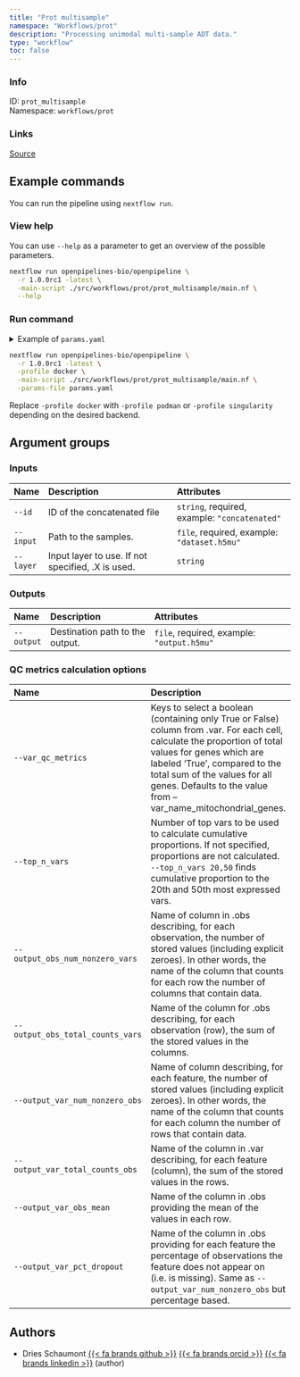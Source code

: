 ```yaml
---
title: "Prot multisample"
namespace: "Workflows/prot"
description: "Processing unimodal multi-sample ADT data."
type: "workflow"
toc: false
---
```


::: {.column-margin}

### Info

ID: `prot_multisample`  
Namespace: `workflows/prot`

### Links
[Source](https://github.com/openpipelines-bio/openpipeline/blob/1.0.0rc1/./src/workflows/prot/prot_multisample){.btn-action .btn-sm .btn-info .btn role="button"}

:::



## Example commands

You can run the pipeline using `nextflow run`.

### View help

You can use `--help` as a parameter to get an overview of the possible parameters.

```bash
nextflow run openpipelines-bio/openpipeline \
  -r 1.0.0rc1 -latest \
  -main-script ./src/workflows/prot/prot_multisample/main.nf \
  --help
```

### Run command

<details>
<summary>Example of `params.yaml`</summary>
```yaml
# Inputs
id: # please fill in - example: "concatenated"
input: # please fill in - example: "dataset.h5mu"
# layer: "foo"

# Outputs
# output: "$id.$key.output.h5mu"

# QC metrics calculation options
# var_qc_metrics: ["ercc", "highly_variable"]
top_n_vars: [50, 100, 200, 500]
output_obs_num_nonzero_vars: "num_nonzero_vars"
output_obs_total_counts_vars: "total_counts"
output_var_num_nonzero_obs: "num_nonzero_obs"
output_var_total_counts_obs: "total_counts"
output_var_obs_mean: "obs_mean"
output_var_pct_dropout: "pct_dropout"

# Nextflow input-output arguments
publish_dir: # please fill in - example: "output/"
# param_list: "my_params.yaml"
```
</details>

```bash
nextflow run openpipelines-bio/openpipeline \
  -r 1.0.0rc1 -latest \
  -profile docker \
  -main-script ./src/workflows/prot/prot_multisample/main.nf \
  -params-file params.yaml
```

:::{.callout-note}
Replace `-profile docker` with `-profile podman` or `-profile singularity` depending on the desired backend.
:::

## Argument groups

### Inputs

|Name      |Description                                       |Attributes                                    |
|:---------|:-------------------------------------------------|:---------------------------------------------|
|`--id`    |ID of the concatenated file                       |`string`, required, example: `"concatenated"` |
|`--input` |Path to the samples.                              |`file`, required, example: `"dataset.h5mu"`   |
|`--layer` |Input layer to use. If not specified, .X is used. |`string`                                      |


### Outputs

|Name       |Description                     |Attributes                                 |
|:----------|:-------------------------------|:------------------------------------------|
|`--output` |Destination path to the output. |`file`, required, example: `"output.h5mu"` |


### QC metrics calculation options

|Name                             |Description                                                                                                                                                                                                                                                                               |Attributes                                                               |
|:--------------------------------|:-----------------------------------------------------------------------------------------------------------------------------------------------------------------------------------------------------------------------------------------------------------------------------------------|:------------------------------------------------------------------------|
|`--var_qc_metrics`               |Keys to select a boolean (containing only True or False) column from .var. For each cell, calculate the proportion of total values for genes which are labeled 'True',  compared to the total sum of the values for all genes. Defaults to the value from --var_name_mitochondrial_genes. |List of `string`, example: `"ercc,highly_variable"`, multiple_sep: `";"` |
|`--top_n_vars`                   |Number of top vars to be used to calculate cumulative proportions. If not specified, proportions are not calculated. `--top_n_vars 20,50` finds cumulative proportion to the 20th and 50th most expressed vars.                                                                           |List of `integer`, default: `50, 100, 200, 500`, multiple_sep: `";"`     |
|`--output_obs_num_nonzero_vars`  |Name of column in .obs describing, for each observation, the number of stored values (including explicit zeroes). In other words, the name of the column that counts for each row the number of columns that contain data.                                                                |`string`, default: `"num_nonzero_vars"`                                  |
|`--output_obs_total_counts_vars` |Name of the column for .obs describing, for each observation (row), the sum of the stored values in the columns.                                                                                                                                                                          |`string`, default: `"total_counts"`                                      |
|`--output_var_num_nonzero_obs`   |Name of column describing, for each feature, the number of stored values (including explicit zeroes). In other words, the name of the column that counts for each column the number of rows that contain data.                                                                            |`string`, default: `"num_nonzero_obs"`                                   |
|`--output_var_total_counts_obs`  |Name of the column in .var describing, for each feature (column), the sum of the stored values in the rows.                                                                                                                                                                               |`string`, default: `"total_counts"`                                      |
|`--output_var_obs_mean`          |Name of the column in .obs providing the mean of the values in each row.                                                                                                                                                                                                                  |`string`, default: `"obs_mean"`                                          |
|`--output_var_pct_dropout`       |Name of the column in .obs providing for each feature the percentage of observations the feature does not appear on (i.e. is missing). Same as `--output_var_num_nonzero_obs` but percentage based.                                                                                       |`string`, default: `"pct_dropout"`                                       |

## Authors


  * Dries Schaumont [{{< fa brands github >}}](https://github.com/DriesSchaumont) [{{< fa brands orcid >}}](https://orcid.org/0000-0002-4389-0440) [{{< fa brands linkedin >}}](https://linkedin.com/in/dries-schaumont) (author)
